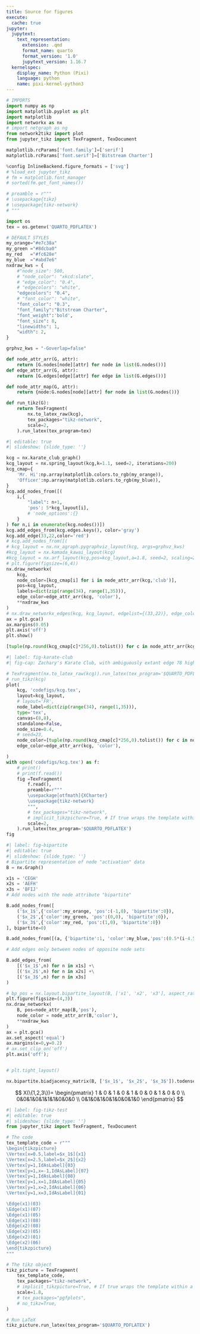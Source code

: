 ```yaml
---
title: Source for figures
execute:
  cache: true
jupyter:
  jupytext:
    text_representation:
      extension: .qmd
      format_name: quarto
      format_version: '1.0'
      jupytext_version: 1.16.7
  kernelspec:
    display_name: Python (Pixi)
    language: python
    name: pixi-kernel-python3
---
```


```python
# IMPORTS
import numpy as np
import matplotlib.pyplot as plt
import matplotlib
import networkx as nx
# import netgraph as ng
from network2tikz import plot
from jupyter_tikz import TexFragment, TexDocument

matplotlib.rcParams['font.family']=['serif']
matplotlib.rcParams['font.serif']=['Bitstream Charter']

%config InlineBackend.figure_formats = ['svg']
# %load_ext jupyter_tikz
# fm = matplotlib.font_manager
# sorted(fm.get_font_names())
```

```python
# preamble = r"""
# \usepackage{tikz}
# \usepackage{tikz-network}
# """

import os
tex = os.getenv('QUARTO_PDFLATEX')
```

```python
# DEFAULT STYLES
my_orange="#e7c38a"
my_green ="#8dcba0"
my_red   ="#fc628e"
my_blue  ="#abd7e6"
nxdraw_kws = {
    #"node_size": 500, 
    # "node_color": "xkcd:slate",
    # "edge_color": "0.4",
    # "edgecolors": "white",
    "edgecolors": "0.4",
    # "font_color": "white",
    "font_color": "0.3",
    "font_family":"Bitstream Charter",
    "font_weight":'bold',
    "font_size": 8,
    "linewidths": 1,
    "width": 2,
}

grphvz_kws = "-Goverlap=false"

def node_attr_arr(G, attr):
    return [G.nodes[node][attr] for node in list(G.nodes())]
def edge_attr_arr(G, attr):
    return [G.edges[edge][attr] for edge in list(G.edges())]

def node_attr_map(G, attr):
    return {node:G.nodes[node][attr] for node in list(G.nodes())}

def run_tikz(G): 
    return TexFragment(
        nx.to_latex_raw(kcg),
        tex_packages="tikz-network",
        scale=2,
    ).run_latex(tex_program=tex)
```

```python
#| editable: true
#| slideshow: {slide_type: ''}

kcg = nx.karate_club_graph()
kcg_layout = nx.spring_layout(kcg,k=1.1, seed=2, iterations=200)
kcg_cmap={
    'Mr. Hi':np.array(matplotlib.colors.to_rgb(my_orange)),
    'Officer':np.array(matplotlib.colors.to_rgb(my_blue)),
}
kcg.add_nodes_from([(
    i,{
        "label": n+1,
        'pos': 5*kcg_layout[i],
        # 'node_options':{} 
    }
) for n,i in enumerate(kcg.nodes())])
kcg.add_edges_from(kcg.edges.keys(), color='gray')
kcg.add_edge(33,22,color='red')
# kcg.add_nodes_from([(
# kcg_layout = nx.nx_agraph.pygraphviz_layout(kcg, args=grphvz_kws)
#kcg_layout = nx.kamada_kawai_layout(kcg)
#kcg_layout = nx.arf_layout(kcg,pos=kcg_layout,a=1.8, seed=2, scaling=2)
# plt.figure(figsize=(6,4))
nx.draw_networkx(
    kcg,
    node_color=[kcg_cmap[i] for i in node_attr_arr(kcg,'club')],
    pos=kcg_layout,
    labels=dict(zip(range(34), range(1,35))),
    edge_color=edge_attr_arr(kcg, 'color'),
    **nxdraw_kws
)
# nx.draw_networkx_edges(kcg, kcg_layout, edgelist={(33,22)}, edge_color='red')
ax = plt.gca()
ax.margins(0.05)
plt.axis('off')
plt.show()
```

```python
[tuple(np.round(kcg_cmap[c]*256,0).tolist()) for c in node_attr_arr(kcg,'club')]
```

```python
#| label: fig-karate-club
#| fig-cap: Zachary's Karate Club, with ambiguously extant edge 78 highlighted.

# TexFragment(nx.to_latex_raw(kcg)).run_latex(tex_program='$QUARTO_PDFLATEX')
# run_tikz(kcg)
plot(
    kcg, 'codefigs/kcg.tex',  
    layout=kcg_layout,
    # layout='FR',
    node_label=dict(zip(range(34), range(1,35))),
    type='tex',
    canvas=(8,8),
    standalone=False,
    node_size=0.4,
    # seed=23,
    node_color=[tuple(np.round(kcg_cmap[c]*256,0).tolist()) for c in node_attr_arr(kcg,'club')],
    edge_color=edge_attr_arr(kcg, 'color'),

)
with open('codefigs/kcg.tex') as f: 
    # print()
    # print(f.read())
    fig =TexFragment(
        f.read(),
        preamble=r"""
        \usepackage[otfmath]{XCharter}
        \usepackage{tikz-network}
        """,
        # tex_packages="tikz-network",
        # implicit_tikzpicture=True, # If true wraps the template within a tikzpicture
        scale=2,
    ).run_latex(tex_program='$QUARTO_PDFLATEX')
fig
```

```python
#| label: fig-bipartite
#| editable: true
#| slideshow: {slide_type: ''}
# Bipartite representation of node "activation" data
B = nx.Graph()

x1s = 'CEGH'
x2s = 'AEFH'
x3s = 'BFIJ'
# Add nodes with the node attribute "bipartite"

B.add_nodes_from([
    ('$x_1$',{'color':my_orange, 'pos':(-1,0), 'bipartite':0}), 
    ('$x_2$',{'color':my_green, 'pos':(0,0), 'bipartite':0}),
    ('$x_3$',{'color':my_red, 'pos':(1,0), 'bipartite':0})
], bipartite=0)

B.add_nodes_from([(a, {'bipartite':1, 'color':my_blue,'pos':(0.5*(i-4.5),1)}) for i,a in enumerate('ABCDEFGHIJ')])

# Add edges only between nodes of opposite node sets

B.add_edges_from(
    [('$x_1$',n) for n in x1s] +\
    [('$x_2$',n) for n in x2s] +\
    [('$x_3$',n) for n in x3s]
)

# bp_pos = nx.layout.bipartite_layout(B, ['x1', 'x2', 'x3'], aspect_ratio=0.1)
plt.figure(figsize=(4,3))
nx.draw_networkx(
    B, pos=node_attr_map(B,'pos'),
    node_color = node_attr_arr(B,'color'),
    **nxdraw_kws
)
ax = plt.gca()
ax.set_aspect('equal')
ax.margins(x=0,y=0.2)
# ax.set_clip_on('off')
plt.axis('off');


# plt.tight_layout()
```

```python
nx.bipartite.biadjacency_matrix(B, ['$x_1$', '$x_2$', '$x_3$']).todense()
```

$$
X(\{1,2,3\})=
\begin{pmatrix}
1 & 0 & 1 & 0 & 1 & 0 & 0 & 1 & 0 & 0 \\
0&0&1&0&1&1&1&0&0&0 \\
0&1&0&1&0&1&0&0&1&0 
\end{pmatrix}
$$

```python
#| label: fig-tikz-test
#| editable: true
#| slideshow: {slide_type: ''}
from jupyter_tikz import TexFragment, TexDocument

# The code
tex_template_code = r"""
\begin{tikzpicture}
\Vertex[x=0.5,label=$x_1$]{x1}
\Vertex[x=2.5,label=$x_2$]{x2}
\Vertex[y=1,IdAsLabel]{03}
\Vertex[y=1,x=-1,IdAsLabel]{07}
\Vertex[y=1,IdAsLabel]{08}
\Vertex[y=1,x=1,IdAsLabel]{05}
\Vertex[y=1,x=2,IdAsLabel]{06}
\Vertex[y=1,x=3,IdAsLabel]{01}

\Edge(x1)(03)
\Edge(x1)(07)
\Edge(x1)(05)
\Edge(x1)(08)
\Edge(x2)(08)
\Edge(x2)(05)
\Edge(x2)(01)
\Edge(x2)(06)
\end{tikzpicture}
"""

# The tikz object
tikz_picture = TexFragment(
    tex_template_code,
    tex_packages="tikz-network",
    # implicit_tikzpicture=True, # If true wraps the template within a tikzpicture
    scale=1.8,
    # tex_packages="pgfplots",
    # no_tikz=True,
)

# Run LaTeX
tikz_picture.run_latex(tex_program='$QUARTO_PDFLATEX')
```
